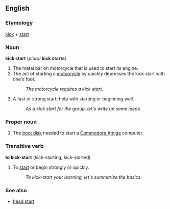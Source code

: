 ==English==
===Etymology===
[[kick]] + [[start]]

===Noun===
'''kick start''' (''plural'' '''kick starts''')

#The metal bar on motorcycle that is used to start its engine.
#The act of starting a [[motorcycle]] by quickly depresses the kick start with one's foot.
#:''The motorcycle requires a kick start.''
#A fast or strong start; help with starting or beginning well.
#:''As a kick start for the group, let's write up some ideas.''

===Proper noun===
<!--How is this capitalised if it is a proper noun?  Kick Start?  Kick start?-->

#The [[boot disk]] needed to start a [[w:Amiga|Commodore Amiga]] computer.

===Transitive verb===
'''to kick-start''' (kick-starting, kick-started)

#To [[start]] or begin strongly or quickly.
#:''To kick-start your learning, let's summarize the basics.''

===See also===
*[[head start]]